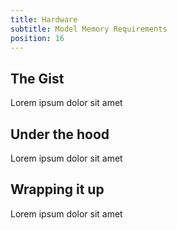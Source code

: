 ```yaml
---
title: Hardware
subtitle: Model Memory Requirements
position: 16
---
```


## The Gist

Lorem ipsum dolor sit amet

## Under the hood

Lorem ipsum dolor sit amet

## Wrapping it up

Lorem ipsum dolor sit amet
